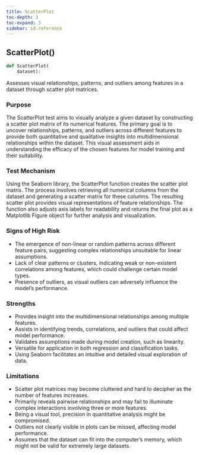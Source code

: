 ```yaml
---
title: ScatterPlot
toc-depth: 3
toc-expand: 3
sidebar: id-reference
---
```


## ScatterPlot[()]{.muted}

```python
def ScatterPlot(
    dataset):
```

Assesses visual relationships, patterns, and outliers among features in a dataset through scatter plot matrices.

### Purpose

The ScatterPlot test aims to visually analyze a given dataset by constructing a scatter plot matrix of its numerical features. The primary goal is to uncover relationships, patterns, and outliers across different features to provide both quantitative and qualitative insights into multidimensional relationships within the dataset. This visual assessment aids in understanding the efficacy of the chosen features for model training and their suitability.

### Test Mechanism

Using the Seaborn library, the ScatterPlot function creates the scatter plot matrix. The process involves retrieving all numerical columns from the dataset and generating a scatter matrix for these columns. The resulting scatter plot provides visual representations of feature relationships. The function also adjusts axis labels for readability and returns the final plot as a Matplotlib Figure object for further analysis and visualization.

### Signs of High Risk

- The emergence of non-linear or random patterns across different feature pairs, suggesting complex relationships unsuitable for linear assumptions.
- Lack of clear patterns or clusters, indicating weak or non-existent correlations among features, which could challenge certain model types.
- Presence of outliers, as visual outliers can adversely influence the model's performance.

### Strengths

- Provides insight into the multidimensional relationships among multiple features.
- Assists in identifying trends, correlations, and outliers that could affect model performance.
- Validates assumptions made during model creation, such as linearity.
- Versatile for application in both regression and classification tasks.
- Using Seaborn facilitates an intuitive and detailed visual exploration of data.

### Limitations

- Scatter plot matrices may become cluttered and hard to decipher as the number of features increases.
- Primarily reveals pairwise relationships and may fail to illuminate complex interactions involving three or more features.
- Being a visual tool, precision in quantitative analysis might be compromised.
- Outliers not clearly visible in plots can be missed, affecting model performance.
- Assumes that the dataset can fit into the computer's memory, which might not be valid for extremely large datasets.
